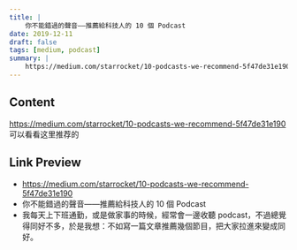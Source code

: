 ```yaml
---
title: |
    你不能錯過的聲音——推薦給科技人的 10 個 Podcast
date: 2019-12-11
draft: false
tags: [medium, podcast]
summary: |
    https://medium.com/starrocket/10-podcasts-we-recommend-5f47de31e190 可以看看这里推荐的
---
```


## Content

https://medium.com/starrocket/10-podcasts-we-recommend-5f47de31e190 可以看看这里推荐的

## Link Preview

- https://medium.com/starrocket/10-podcasts-we-recommend-5f47de31e190
- 你不能錯過的聲音——推薦給科技人的 10 個 Podcast
- 我每天上下班通勤，或是做家事的時候，經常會一邊收聽 podcast，不過總覺得同好不多，於是我想：不如寫一篇文章推薦幾個節目，把大家拉進來變成同好。
